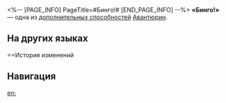 <%-- [PAGE_INFO]
PageTitle=#Бинго!#
[END_PAGE_INFO] --%>
{{Навык Инфобокс
|Название         = Бинго!
|Изображение      = След Бинго!.png
|Персонаж         = Авантюрин
|Тип              = Доп. способность
|Возвышение       = 6
|Длительность     = 
|Описание         = После того как союзник, имеющий щит Укреплённая ставка, выполняет {{Доп эффект|бонус-атаку}}, Авантюрин получает 1 ед. заряда Ставка вслепую. Этот эффект может сработать только 3 раза. Количество срабатываний этого эффекта сбрасывается в начале хода Авантюрина. После того как Авантюрин выполняет описанную в его таланте {{Доп эффект|бонус-атаку}}, он накладывает на всех союзников щит Укреплённая ставка, который может поглотить урон, равный 7,2% от защиты Авантюрина плюс 96 ед., а также накладывает на союзника с самым низким показателем щита дополнительный щит Укреплённая ставка, который может поглотить урон, равный 7,2% от защиты Авантюрина плюс 96 ед., на 3 хода.
|Свойство1        = 
|Масштабирование1 = 
}}
'''«Бинго!»''' — одна из [[дополнительная способность|дополнительных способностей]] [[Авантюрин]].

==На других языках==
{{На других языках
|en   = Bingo!
|zhs  = 宾果！
|zht  = 賓果！
|ja   = ビンゴ！
|ko   = 빙고!
|es   = ¡Bingo!
|fr   = Bingo&nbsp;!
|ru   = Бинго!
|th   = Bingo!
|vi   = Bingo!
|de   = Bingo!
|id   = Bingo!
|pt   = Bingo!
}}

==История изменений
{{История изменений|3.5}}

==Навигация==
{{Навык Навбокс|Авантюрин}}

[[en:]]